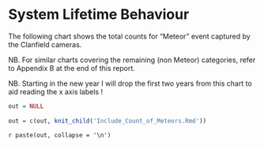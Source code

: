 # System Lifetime Behaviour
  
The following chart shows the total counts for "Meteor" event captured by the Clanfield cameras. 
  
NB. For similar charts covering the remaining (non Meteor) categories, refer to Appendix B at the end of this report.
  
NB. Starting in the new year I will drop the first two years from this chart to aid reading the x axis labels !
  
```{r run-count-of-meteors, include=FALSE}
out = NULL
  
out = c(out, knit_child('Include_Count_of_Meteors.Rmd'))
```
`r paste(out, collapse = '\n')`